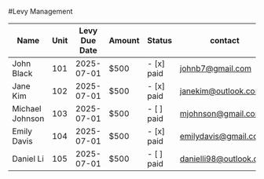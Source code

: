 #Levy Management


| Name            | Unit | Levy Due Date | Amount  | Status    | contact               |
|-----------------|------|---------------|---------|-----------|-----------------------|
| John Black      | 101  | 2025-07-01    | $500    |- [x] paid |johnb7@gmail.com       |
| Jane Kim        | 102  | 2025-07-01    | $500    |- [x] paid |janekim@outlook.com    |
| Michael Johnson | 103  | 2025-07-01    | $500    |- [ ] paid |mjohnson@gmail.com     |
| Emily Davis     | 104  | 2025-07-01    | $500    |- [x] paid |emilydavis@gmail.com   |
| Daniel Li       | 105  | 2025-07-01    | $500    |- [ ] paid |danielli98@outlook.com |

